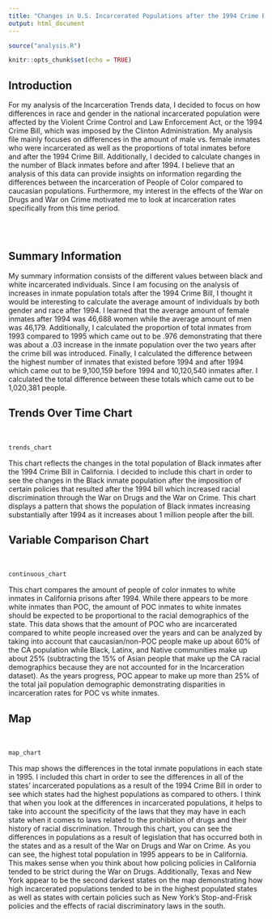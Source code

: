 ```yaml
---
title: "Changes in U.S. Incarcerated Populations after the 1994 Crime Bill"
output: html_document
---
```


```r
source("analysis.R")
```

```r
knitr::opts_chunk$set(echo = TRUE)
```

## Introduction
For my analysis of the Incarceration Trends data, I decided to focus on how differences in 
race and gender in the national incarcerated population were affected by the Violent Crime
Control and Law Enforcement Act, or the 1994 Crime Bill, which was imposed by the Clinton
Administration. My analysis file mainly focuses on differences in the amount of male vs.
female inmates who were incarcerated as well as the proportions of total inmates before and 
after the 1994 Crime Bill. Additionally, I decided to calculate changes in the number of 
Black inmates before and after 1994. I believe that an analysis of this data can provide
insights on information regarding the differences between the incarceration of People of 
Color compared to caucasian populations. Furthermore, my interest in the effects of the 
War on Drugs and War on Crime motivated me to look at incarceration rates specifically from
this time period. 

```r

```

\

## Summary Information 
My summary information consists of the different values between black and white incarcerated 
individuals. Since I am focusing on the analysis of increases in inmate population totals 
after the 1994 Crime Bill, I thought it would be interesting to calculate the average amount
of individuals by both gender and race after 1994. I learned that the average amount of female
inmates after 1994 was 46,688 women while the average amount of men was 46,179. Additionally, 
I calculated the proportion of total inmates from 1993 compared to 1995 which came out to be 
.976 demonstrating that there was about a .03 increase in the inmate population over the two
years after the crime bill was introduced. Finally, I calculated the difference between the 
highest number of inmates that existed before 1994 and after 1994 which came out to be 
9,100,159 before 1994 and 10,120,540 inmates after. I calculated the total difference between
these totals which came out to be 1,020,381 people. 
\

## Trends Over Time Chart 
\
```r
trends_chart 
```

This chart reflects the changes in the total population of Black inmates after the 1994 Crime Bill
in California. I decided to include this chart in order to see the changes in the Black inmate
population after the imposition of certain policies that resulted after the 1994 bill which increased
racial discrimination through the War on Drugs and the War on Crime. This chart displays a pattern 
that shows the population of Black inmates increasing substantially after 1994 as it increases 
about 1 million people after the bill. 
\

## Variable Comparison Chart 
\
```r
continuous_chart
```

This chart compares the amount of people of color inmates to white inmates in California prisons after
1994. While there appears to be more white inmates than POC, the amount of POC inmates to white inmates 
should be expected to be proportional to the racial demographics of the state. This data shows that the 
amount of POC who are incarcerated compared to white people increased over the years and can be analyzed
by taking into account that caucasian/non-POC people make up about 60% of the CA population while Black,
Latinx, and Native communities make up about 25% (subtracting the 15% of Asian people that make up
the CA racial demographics because they are not accounted for in the Incarceration dataset). As the years
progress, POC appear to make up more than 25% of the total jail population demographic demonstrating 
disparities in incarceration rates for POC vs white inmates. 
\

## Map 
\
```r
map_chart 
```

This map shows the differences in the total inmate populations in each state in 1995. I included this chart 
in order to see the differences in all of the states' incarcerated populations as a result of the 1994 
Crime Bill in order to see which states had the highest populations as compared to others. I think that
when you look at the differences in incarcerated populations, it helps to take into account the specificity 
of the laws that they may have in each state when it comes to laws related to the prohibition of drugs and 
their history of racial discrimination. Through this chart, you can see the differences in populations as a 
result of legislation that has occurred both in the states and as a result of the War on Drugs and War on
Crime. As you can see, the highest total population in 1995 appears to be in California. This makes sense
when you think about how policing policies in California tended to be strict during the War on Drugs. Additionally,
Texas and New York appear to be the second darkest states on the map demonstrating how high incarcerated populations
tended to be in the highest populated states as well as states with certain policies such as New York's
Stop-and-Frisk policies and the effects of racial discriminatory laws in the south. 
